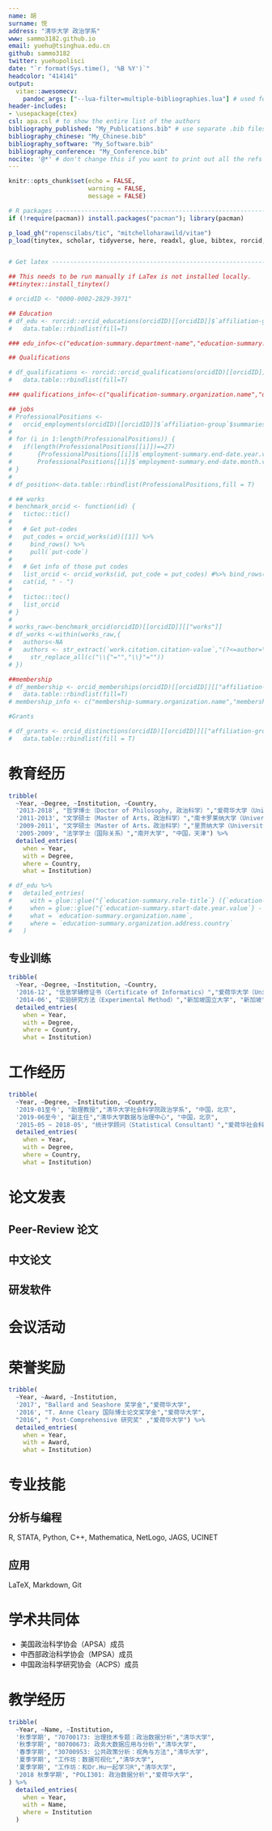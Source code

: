 ```yaml
---
name: 胡
surname: 悦
address: "清华大学 政治学系"
www: sammo3182.github.io
email: yuehu@tsinghua.edu.cn
github: sammo3182
twitter: yuehupolisci
date: "`r format(Sys.time(), '%B %Y')`"
headcolor: "414141"
output: 
  vitae::awesomecv:
    pandoc_args: ["--lua-filter=multiple-bibliographies.lua"] # used for creating bibliographies for multiple section
header-includes:
- \usepackage{ctex}
csl: apa.csl # to show the entire list of the authors
bibliography_published: "My_Publications.bib" # use separate .bib files and assign each of them a unique key: bibliography_*
bibliography_chinese: "My_Chinese.bib"
bibliography_software: "My_Software.bib"
bibliography_conference: "My_Conference.bib"
nocite: '@*' # don't change this if you want to print out all the refs
---
```


```r
knitr::opts_chunk$set(echo = FALSE, 
                      warning = FALSE,
                      message = FALSE)

# R packages --------------------------------------------------------------
if (!require(pacman)) install.packages("pacman"); library(pacman)

p_load_gh("ropenscilabs/tic", "mitchelloharawild/vitae")
p_load(tinytex, scholar, tidyverse, here, readxl, glue, bibtex, rorcid, lubridate, vitae)


# Get latex ---------------------------------------------------------------

## This needs to be run manually if LaTex is not installed locally.
##tinytex::install_tinytex()

```

```r

# orcidID <- "0000-0002-2829-3971"

## Education
# df_edu <- rorcid::orcid_educations(orcidID)[[orcidID]]$`affiliation-group`$summaries%>%
#   data.table::rbindlist(fill=T)

### edu_info<-c("education-summary.department-name","education-summary.role-title","education-summary.start-date.year.value","education-summary.end-date.year.value","education-summary.organization.name","education-summary.organization.address.country")

## Qualifications

# df_qualifications <- rorcid::orcid_qualifications(orcidID)[[orcidID]]$`affiliation-group`$summaries%>%
#   data.table::rbindlist(fill=T)

### qualifications_info<-c("qualification-summary.organization.name","qualification-summary.role-title","qualification-summary.end-date.year.value","qualification-summary.end-date.month.value","qualification-summary.organization.address.country")

## jobs
# ProfessionalPositions <-
#   orcid_employments(orcidID)[[orcidID]]$`affiliation-group`$summaries
# 
# for (i in 1:length(ProfessionalPositions)) {
#   if(length(ProfessionalPositions[[i]])==27)
#       {ProfessionalPositions[[i]]$`employment-summary.end-date.year.value` <- "Present"
#       ProfessionalPositions[[i]]$`employment-summary.end-date.month.value` <- ""}
# }
# 
# df_position<-data.table::rbindlist(ProfessionalPositions,fill = T)

# ## works
# benchmark_orcid <- function(id) {
#   tictoc::tic()
#
#   # Get put-codes
#   put_codes = orcid_works(id)[[1]] %>%
#     bind_rows() %>%
#     pull(`put-code`)
#
#   # Get info of those put codes
#   list_orcid <- orcid_works(id, put_code = put_codes) #%>% bind_rows()
#   cat(id, " - ")
#
#   tictoc::toc()
#   list_orcid
# }
#
# works_raw<-benchmark_orcid(orcidID)[[orcidID]][["works"]]
# df_works <-within(works_raw,{
#   authors<-NA
#   authors <- str_extract(`work.citation.citation-value`,"(?<=author=\\s\\{).*(?=\\}, year)")%>%
#     str_replace_all(c("\\{"="","\\}"=""))
# })

##membership
# df_membership <- orcid_memberships(orcidID)[[orcidID]][["affiliation-group"]][["summaries"]]%>%
#   data.table::rbindlist(fill=T)
# membership_info <- c("membership-summary.organization.name","membership-summary.organization.address.country")

#Grants

# df_grants <- orcid_distinctions(orcidID)[[orcidID]][["affiliation-group"]][["summaries"]]%>%
#   data.table::rbindlist(fill = T)

```

# 教育经历

```r
tribble(   
  ~Year, ~Degree, ~Institution, ~Country,  
  '2013-2018', "哲学博士（Doctor of Philosophy, 政治科学）","爱荷华大学（University of Iowa, Iowa City）", "美国，爱荷华州",  
  '2011-2013', "文学硕士（Master of Arts，政治科学）","南卡罗莱纳大学（University of South Carolina, Columbia）", "美国，南卡罗莱纳州",   
  '2009-2011', "文学硕士（Master of Arts，政治科学）","里贾纳大学（University of Regina, Regina）", "加拿大，萨斯喀彻温省" , 
  '2005-2009', "法学学士（国际关系）","南开大学", "中国，天津") %>%    
  detailed_entries(     
    when = Year,     
    with = Degree,      
    where = Country,
    what = Institution)

# df_edu %>%
#   detailed_entries(
#     with = glue::glue("{`education-summary.role-title`} ({`education-summary.department-name`}) "),
#     when = glue::glue("{`education-summary.start-date.year.value`} - {`education-summary.end-date.year.value`}"),
#     what = `education-summary.organization.name`,
#     where = `education-summary.organization.address.country`
#   )
```

## 专业训练

```r
tribble(      
  ~Year, ~Degree, ~Institution, ~Country,     
  '2016-12', "信息学辅修证书（Certificate of Informatics）","爱荷华大学（University of Iowa, Iowa City）", "美国，爱荷华州",    
  '2014-06', "实验研究方法（Experimental Method）","新加坡国立大学", "新加坡",  ) %>% 
  detailed_entries(          
    when = Year,          
    with = Degree,           
    where = Country,     
    what = Institution) 
```

# 工作经历
```r
tribble(         
  ~Year, ~Degree, ~Institution, ~Country,        
  '2019-01至今', "助理教授","清华大学社会科学院政治学系", "中国，北京",       
  '2019-06至今', "副主任","清华大学数据与治理中心", "中国，北京",       
  '2015-05 ~ 2018-05', "统计学顾问（Statistical Consultant）","爱荷华社会科学研究中心（Iowa Social Science Research Center）", "美国，爱荷华州") %>%    
  detailed_entries(               
    when = Year,               
    with = Degree,               
    where = Country,          
    what = Institution) 
```

# 论文发表
## **Peer-Review 论文**

\begingroup
\setlength{\parindent}{-0.5in}
\setlength{\leftskip}{0.5in}

::: {#refs_published}
:::

\endgroup

## **中文论文**

\begingroup
\setlength{\parindent}{-0.5in}
\setlength{\leftskip}{0.5in}

::: {#refs_chinese}
:::

\endgroup

## **研发软件**

\begingroup
\setlength{\parindent}{-0.5in}
\setlength{\leftskip}{0.5in}

::: {#refs_software}
:::

\endgroup

# 会议活动

\begingroup
\setlength{\parindent}{-0.5in}
\setlength{\leftskip}{0.5in}

::: {#refs_conference}
:::

\endgroup


# 荣誉奖励
```r
tribble(            
  ~Year, ~Award, ~Institution,            
  '2017', "Ballard and Seashore 奖学金","爱荷华大学",         
  '2016', "T. Anne Cleary 国际博士论文奖学金","爱荷华大学", 
  "2016", " Post-Comprehensive 研究奖" ,"爱荷华大学") %>%       
  detailed_entries(                    
    when = Year,                    
    with = Award,                    
    what = Institution) 
```

# 专业技能

## **分析与编程**
R, STATA, Python, C++, Mathematica, NetLogo, JAGS, UCINET

## **应用**
LaTeX, Markdown, Git


# 学术共同体

* 美国政治科学协会（APSA）成员
* 中西部政治科学协会（MPSA）成员
* 中国政治科学研究协会（ACPS）成员

# 教学经历

```r
tribble(
  ~Year, ~Name, ~Institution,
  '秋季学期', "70700173: 治理技术专题：政治数据分析","清华大学",
  '秋季学期', "80700673: 政务大数据应用与分析","清华大学",
  '春季学期', "30700953: 公共政策分析：视角与方法","清华大学",
  '夏季学期', "工作坊：数据可视化","清华大学",
  '夏季学期', "工作坊：和Dr.Hu一起学习R","清华大学",
  '2018 秋季学期', "POLI301: 政治数据分析","爱荷华大学",
) %>% 
  detailed_entries(
    when = Year,
    with = Name, 
    where = Institution
  )
```
